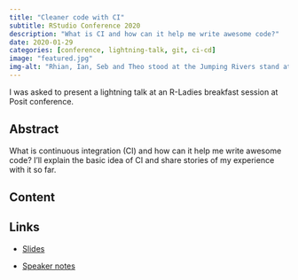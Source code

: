 ```yaml
---
title: "Cleaner code with CI"
subtitle: RStudio Conference 2020
description: "What is CI and how can it help me write awesome code?"
date: 2020-01-29
categories: [conference, lightning-talk, git, ci-cd]
image: "featured.jpg"
img-alt: "Rhian, Ian, Seb and Theo stood at the Jumping Rivers stand at Posit conference 2020."
---
```


I was asked to present a lightning talk at an R-Ladies breakfast session at Posit conference.

## Abstract

What is continuous integration (CI) and how can it help me write awesome code? I'll explain the basic idea of CI and share stories of my experience with it so far.

## Content

## Links

- [Slides](https://statsrhian.github.io/talks/2020/2020-01-29-cleaner-code-with-CI/2020-01-29-cleaner-code-with-CI.pdf)

- [Speaker notes](https://statsrhian.github.io/talks/2020/2020-01-29-cleaner-code-with-CI/peaker-notes.html)
